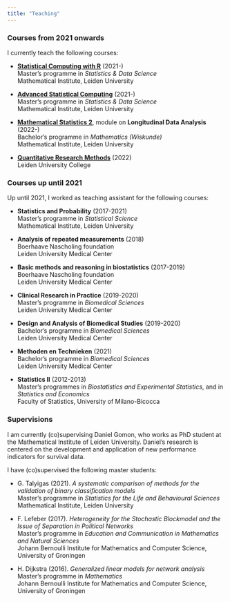 ```yaml
---
title: "Teaching"
---
```


### Courses from 2021 onwards

I currently teach the following courses:

* [**Statistical Computing with R**](https://studiegids.universiteitleiden.nl/en/courses/110098/statistical-computing-with-r) (2021-)  
Master's programme in *Statistics \& Data Science*  
Mathematical Institute, Leiden University

* [**Advanced Statistical Computing**](https://studiegids.universiteitleiden.nl/en/courses/105113/advanced-statistical-computing) (2021-)  
Master's programme in *Statistics \& Data Science*  
Mathematical Institute, Leiden University

* [**Mathematical Statistics 2**](https://studiegids.universiteitleiden.nl/en/courses/109613/mathematical-statistics-2), module on **Longitudinal Data Analysis**  (2022-)  
Bachelor's programme in *Mathematics (Wiskunde)*  
Mathematical Institute, Leiden University

* [**Quantitative Research Methods**](https://studiegids.universiteitleiden.nl/courses/110357/quantitative-research-methods) (2022)  
Leiden University College

### Courses up until 2021

Up until 2021, I worked as teaching assistant for the following courses:

* **Statistics and Probability** (2017-2021)  
Master's programme in *Statistical Science*  
Mathematical Institute, Leiden University

* **Analysis of repeated measurements** (2018)  
Boerhaave Nascholing foundation  
Leiden University Medical Center

* **Basic methods and reasoning in biostatistics** (2017-2019)  
Boerhaave Nascholing foundation  
Leiden University Medical Center

* **Clinical Research in Practice** (2019-2020)  
Master's programme in *Biomedical Sciences*  
Leiden University Medical Center

* **Design and Analysis of Biomedical Studies** (2019-2020)  
Bachelor's programme in *Biomedical Sciences*  
Leiden University Medical Center

* **Methoden en Technieken** (2021)  
Bachelor's programme in *Biomedical Sciences*  
Leiden University Medical Center

* **Statistics II** (2012-2013)  
Master's programmes in *Biostatistics and Experimental Statistics*, and in *Statistics and Economics*  
Faculty of Statistics, University of Milano-Bicocca

### Supervisions

I am currently (co)supervising Daniel Gomon, who works as PhD student at the Mathematical Institute of Leiden University. Daniel's research is centered on the development and application of new performance indicators for survival data.

I have (co)supervised the following master students:

* G. Talyigas (2021). *A systematic comparison of methods for the validation of binary classification models*  
Master's programme in *Statistics for the Life and Behavioural Sciences*  
Mathematical Institute, Leiden University

* F. Lefeber (2017).  *Heterogeneity for the Stochastic Blockmodel and the Issue of Separation in Political Networks*  
Master's programme in *Education and Communication in Mathematics and Natural Sciences*  
Johann Bernoulli Institute for Mathematics and Computer Science, University of Groningen

* H. Dijkstra (2016). *Generalized linear models for network analysis*  
Master's programme in *Mathematics*  
Johann Bernoulli Institute for Mathematics and Computer Science, University of Groningen
